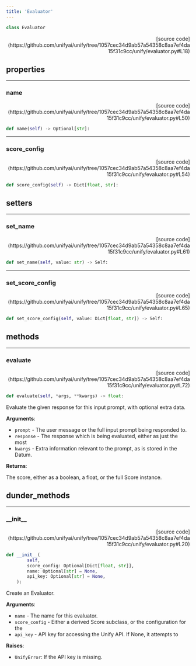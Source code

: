 ```yaml
---
title: 'Evaluator'
---
```


```python
class Evaluator
```

<p align="right">[source code](https://github.com/unifyai/unify/tree/1057cec34d9ab57a54358c8aa7ef4da15f31c9cc/unify/evaluator.py#L18)</p>



## properties

---

### name

<p align="right">[source code](https://github.com/unifyai/unify/tree/1057cec34d9ab57a54358c8aa7ef4da15f31c9cc/unify/evaluator.py#L50)</p>

```python
def name(self) -> Optional[str]:
```



---

### score\_config

<p align="right">[source code](https://github.com/unifyai/unify/tree/1057cec34d9ab57a54358c8aa7ef4da15f31c9cc/unify/evaluator.py#L54)</p>

```python
def score_config(self) -> Dict[float, str]:
```



## setters

---

### set\_name

<p align="right">[source code](https://github.com/unifyai/unify/tree/1057cec34d9ab57a54358c8aa7ef4da15f31c9cc/unify/evaluator.py#L61)</p>

```python
def set_name(self, value: str) -> Self:
```



---

### set\_score\_config

<p align="right">[source code](https://github.com/unifyai/unify/tree/1057cec34d9ab57a54358c8aa7ef4da15f31c9cc/unify/evaluator.py#L65)</p>

```python
def set_score_config(self, value: Dict[float, str]) -> Self:
```



## methods

---

### evaluate

<p align="right">[source code](https://github.com/unifyai/unify/tree/1057cec34d9ab57a54358c8aa7ef4da15f31c9cc/unify/evaluator.py#L72)</p>

```python
def evaluate(self, *args, **kwargs) -> float:
```

Evaluate the given response for this input prompt, with optional extra data.

**Arguments**:

- `prompt` - The user message or the full input prompt being responded to.
- `response` - The response which is being evaluated, either as just the most
- `kwargs` - Extra information relevant to the prompt, as is stored in the Datum.



**Returns**:

The score, either as a boolean, a float, or the full Score instance.

## dunder_methods

---

### \_\_init\_\_

<p align="right">[source code](https://github.com/unifyai/unify/tree/1057cec34d9ab57a54358c8aa7ef4da15f31c9cc/unify/evaluator.py#L20)</p>

```python
def __init__(
        self,
        score_config: Optional[Dict[float, str]],
        name: Optional[str] = None,
        api_key: Optional[str] = None,
    ):
```

Create an Evaluator.

**Arguments**:

- `name` - The name for this evaluator.
- `score_config` - Either a derived Score subclass, or the configuration for the
- `api_key` - API key for accessing the Unify API. If None, it attempts to



**Raises**:

- `UnifyError`: If the API key is missing.